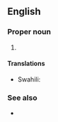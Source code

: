 ==English==

===Proper noun===
{{en-proper noun|head=[[united|United]] [[republic|Republic]] of [[Tanzania]]}}

# {{n-g|The official name of [[Tanzania]].}}

====Translations====
{{trans-top|official name of Tanzania}}
* Swahili: {{t|sw|Jamhuri ya Muungano wa Tanzania}}
{{trans-mid}}
{{trans-bottom}}

===See also===
* {{pedia}}